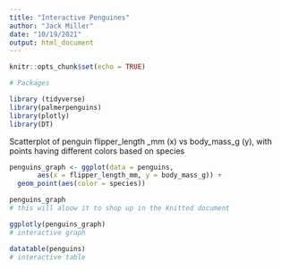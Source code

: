 ```yaml
---
title: "Interactive Penguines"
author: "Jack Miller"
date: "10/19/2021"
output: html_document
---
```


```r
knitr::opts_chunk$set(echo = TRUE)

# Packages

library (tidyverse)
library(palmerpenguins)
library(plotly)
library(DT)
```

Scatterplot of penguin flipper_length _mm (x) vs body_mass_g (y), with points having different colors based on species
```r
penguins_graph <- ggplot(data = penguins,
       aes(x = flipper_length_mm, y = body_mass_g)) +
  geom_point(aes(color = species))

penguins_graph
# this will aloow it to shop up in the knitted document 

ggplotly(penguins_graph)
# interactive graph 
```


```r
datatable(penguins)
# interactive table 
```






